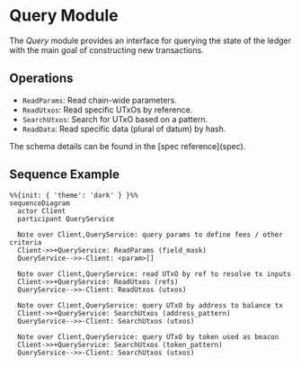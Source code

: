 
# Query Module

The _Query_ module provides an interface for querying the state of the ledger with the main goal of constructing new transactions.

## Operations

- `ReadParams`: Read chain-wide parameters. 
- `ReadUtxos`: Read specific UTxOs by reference. 
- `SearchUtxos`: Search for UTxO based on a pattern. 
- `ReadData`: Read specific data (plural of datum) by hash.

<Callout type="info">
  The schema details can be found in the [spec reference](spec).
</Callout>

## Sequence Example

```mermaid
%%{init: { 'theme': 'dark' } }%%
sequenceDiagram
  actor Client
  participant QueryService

  Note over Client,QueryService: query params to define fees / other criteria
  Client->>+QueryService: ReadParams (field_mask)
  QueryService-->>-Client: <param>[]

  Note over Client,QueryService: read UTxO by ref to resolve tx inputs
  Client->>+QueryService: ReadUtxos (refs)
  QueryService-->>-Client: ReadUtxos (utxos)

  Note over Client,QueryService: query UTxO by address to balance tx
  Client->>+QueryService: SearchUtxos (address_pattern)
  QueryService-->>-Client: SearchUtxos (utxos)

  Note over Client,QueryService: query UTxO by token used as beacon
  Client->>+QueryService: SearchUtxos (token_pattern)
  QueryService-->>-Client: SearchUtxos (utxos)
```
